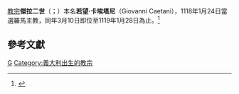 {{Multiple issues|
{{Refimprove|time=2019-11-03T06:16:00+00:00}}
{{Expand language|1=en|time=2019-11-03T06:16:33+00:00}}
}}
{{NoteTA
|1=zh-hans:巴斯加; zh-hant:巴斯加; zh-hk:賈利;
|2=zh-hant:加理多; zh-hans:加理多; zh-hk:嘉禮;
}}
{{Infobox Christian leader
|type = Pope
| honorific-prefix = 教宗
| name=傑拉二世<br />Gelasius PP. II
|image=[[File:GelasioII.gif|250px]]
|title = [[羅馬主教|羅馬主教]]
|birth_name=Giovanni Caetani
|elected = 1118年1月24日
|term_start=1118年3月10日
|term_end=1119年1月28日（在位{{Age in years and days|1118|03|10|1119|01|28|age=no}}）
|predecessor=[[教宗賈利二世|教宗賈利二世]]
|successor=[[教宗嘉禮二世|教宗嘉禮二世]]
|birth_date=（日期不詳）
|birth_place=[[意大利|意大利]][[加埃塔|加埃塔]]
|death_date=1119年
|death_place=[[法國|法國]]{{link-en|克呂尼|Cluny}}
|other=傑拉
}}
{{Infobox popestyles
|dipstyle = 教宗閣下
|offstyle = 教宗閣下
|relstyle = 聖父
|deathstyle = （無）
}}

[[教宗|教宗]]'''傑拉二世'''（{{lang-la|Gelasius PP. II}}；{{bd||？|1119年|catIdx=G}}）本名'''若望·卡埃塔尼'''（Giovanni Caetani），1118年1月24日當選羅馬主教，同年3月10日即位至1119年1月28日為止。<ref>{{cite web |title=Pontiffs |url=https://w2.vatican.va/content/vatican/en/holy-father.index.html |publisher=Holy See |accessdate=2019-09-09 |archiveurl=https://web.archive.org/web/20190909162143/https://w2.vatican.va/content/vatican/en/holy-father.index.html |archivedate=2019-09-09 |language=en}}</ref>

== 參考文獻 ==
{{reflist}}

{{教宗|[[賈利二世|賈利二世]]|[[嘉禮二世|嘉禮二世]]|1118年3月10日－1119年1月28日}}
{{Popes}}

{{Authority control}}
[[Category:教宗|G]]
[[Category:義大利出生的教宗|Category:義大利出生的教宗]]